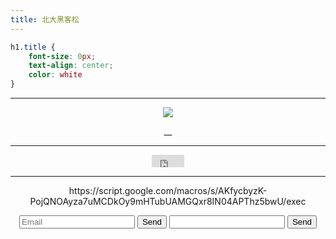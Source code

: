 ```yaml
---
title: 北大黑客松
---
```

```css
h1.title {
    font-size: 0px;
    text-align: center;
    color: white
}
```
___
<center>
<img src="asset/2020banner.jpg">
<center>
__

___







<center>
<iframe src="https://www.facebook.com/plugins/share_button.php?href=https%3A%2F%2Ftimihsun.github.io%2F108-1-emajor%2F&layout=button&size=small&width=52&height=20&appId" width="52" height="20" style="border:none;overflow:hidden" scrolling="no" frameborder="0" allowTransparency="true" allow="encrypted-media"></iframe>
</center>



<div class="line-it-button" data-lang="en" data-type="share-a" data-ver="3" data-url="https://timihsun.github.io/108-1-emajor/index.html" data-color="default" data-size="small" data-count="false" style="display: none;"></div>

<center>

<script src="https://d.line-scdn.net/r/web/social-plugin/js/thirdparty/loader.min.js" async="async" defer="defer"></script>

</center>

___

https://script.google.com/macros/s/AKfycbyzK-PojQNOAyza7uMCDkOy9mHTubUAMGQxr8IN04APThz5bwU/exec


<form name="submit-to-google-sheet">
  <input name="email" type="email" placeholder="Email" required>
  <button type="submit">Send</button>
  <input name="name" required>
  <button type="submit">Send</button>
</form>

<script>
  const scriptURL = 'https://script.google.com/macros/s/AKfycbyzK-PojQNOAyza7uMCDkOy9mHTubUAMGQxr8IN04APThz5bwU/exec'
  const form = document.forms['submit-to-google-sheet']

  form.addEventListener('submit', e => {
    e.preventDefault()
    fetch(scriptURL, { method: 'POST', body: new FormData(form)})
      .then(response => console.log('Success!', response))
      .catch(error => console.error('Error!', error.message))
  })
</script>